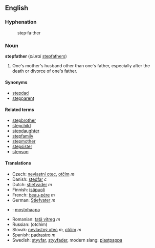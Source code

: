 == English ==

=== Hyphenation ===
:step&middot;fa&middot;ther

=== Noun ===
'''stepfather''' (''plural'' [[stepfathers]])

# One's mother's husband other than one's father, especially after the death or divorce of one's father.

==== Synonyms ====
*[[stepdad]]
*[[stepparent]]

==== Related terms ====
*[[stepbrother]]
*[[stepchild]]
*[[stepdaughter]]
*[[stepfamily]]
*[[stepmother]]
*[[stepsister]]
*[[stepson]]

==== Translations ====
*Czech: [[nevlastní otec]], [[otčím]] ''m''
*Danish: [[stedfar]] ''c''
*Dutch: [[stiefvader]] ''m''
*Finnish: [[isäpuoli]]
*French: [[beau-père]] ''m''
*German: [[Stiefvater]] ''m''
*{{hu}}: [[mostohaapa]]
*Romanian: [[tată vitreg]] ''m''
*Russian: (otchim)
*Slovak: [[nevlastný otec]] ''m'', [[otčim#Slovak|otčim]] ''m''
*Spanish: [[padrastro]] ''m''
*Swedish: [[styvfar]], [[styvfader]], modern slang: [[plastpappa]]